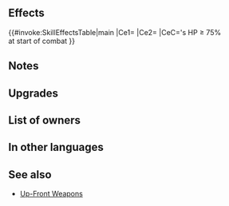 {{Weapon Infobox
|tagid=SID_春兎の槍＋
|weaponName=Springy Lance+
|image=wep_lc096
|weaponType=Lance
|might=14
|range=1
|effect=At start of combat, if foe's HP ≥ 75%, grants Atk/Spd+5 to unit and neutralizes unit's penalties to Atk/Spd during combat.
|cost=300
|exclusive=0
|statModifiers=0,14,0,0,0
|required=Springy Lance
|refinePaths=default
|refineSP=350
|refineMedals=500
|refineStones=50
|intID=2477
|sort=91001
|value=15
|timingID=1
|abilityID=222
|limit1ID=53
|properties=
}}
==Effects==
{{#invoke:SkillEffectsTable|main
|Ce1={{Eft|Temporary buffs|Atk/Spd|5}}
|Ce2={{Eft|Neutralize Penalties|Atk/Spd}}
|CeC={{Tgt|Foe}}'s HP ≥ 75%<br>at start of combat
}}
==Notes==
{{Temporary buffs}}
{{Penalty neutralization}}
==Upgrades==
{{Weapon Upgrade List}}
==List of owners==
{{Skill Hero List}}
==In other languages==
{{OtherLanguages
|japanese=春兎の槍＋
|german=Frühlingslanze+
|spanishEU=Lanza vernal +
|spanishLA=Lanza vernal +
|french=Lance vernale +
|italian=Lancia vernale+
|chineseTW=春兔之槍＋
|portuguese=Lança vernal+
}}
==See also==
{{See also skills|cond=(Description LIKE '%if foe_s HP ≥ ___, grants Atk/Spd+%neutralizes unit_s penalties%' OR Description LIKE '%if foe_s HP ≥ ___, grants Atk/Spd+%neutralizes penalties%') AND WikiName NOT LIKE '%Up-Front%' AND Exclusive='1'}}
* [[Skill families/Weapons#Up-Front|Up-Front Weapons]]
{{Weapons Navbox}}